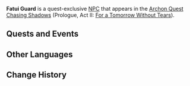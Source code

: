 {{Character Infobox
|type             = Quest NPC
|image            = NPC Fatui Guard.png
|realname         = 
|region           = Mondstadt
|affiliation      = Fatui
|title            = 
|voiceEN          = 
|voiceCN          = 
|voiceJP          = 
|dialoguereward   = 
}}
'''Fatui Guard''' is a quest-exclusive [[NPC]] that appears in the [[Archon Quest]] [[Chasing Shadows]] (Prologue, Act II: [[For a Tomorrow Without Tears]]).
<!--
==Profile==
===Personality===
===Appearance===
-->
==Quests and Events==
{{Quest Appearances}}

==Other Languages==
{{Other Languages|default_hidden = 1
|en      = Fatui Guard
|zhs     = 愚人众
|zhs_rm  = Yúrénzhòng
|zht     = 愚人眾
|zht_rm  = Yúrénzhòng
|ja      = ファデュイ
|ja_rm   = Fadyui
|ko      = 우인단
|ko_rm   = U'indan
|es      = Fatui
|fr      = Fatui
|ru      = Фатуи
|th      = Fatui
|vi      = Fatui
|de      = Fatuus
|id      = Fatui
|pt      = Fatui
}}

==Change History==
{{Change History|1.0}}
<!--
==References==
{{Reflist}}-->